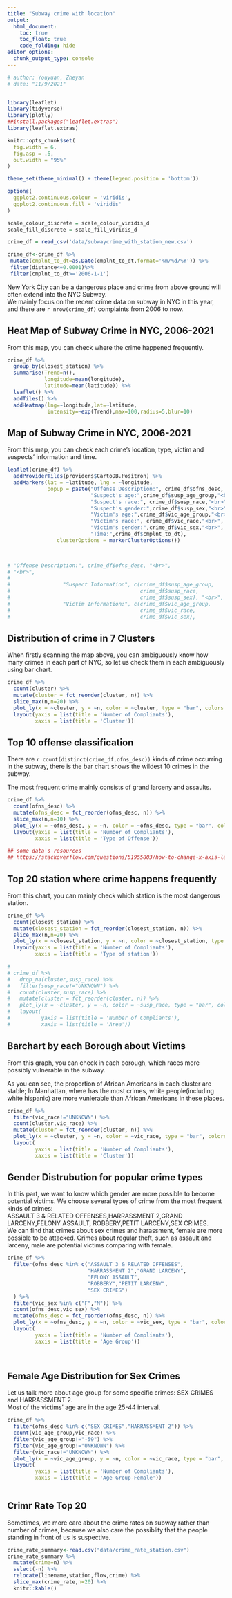 ```yaml
---
title: "Subway crime with location"
output: 
  html_document:
    toc: true
    toc_float: true
    code_folding: hide
editor_options: 
  chunk_output_type: console
---
```


<link rel="stylesheet" href="academicons.css"/>
<link rel="stylesheet" href="styles.css" type="text/css">

```r

# author: Youyuan, Zheyan
# date: "11/9/2021"


library(leaflet)
library(tidyverse)
library(plotly)
##install.packages("leaflet.extras")
library(leaflet.extras)

knitr::opts_chunk$set(
  fig.width = 6,
  fig.asp = .6,
  out.width = "95%"
)

theme_set(theme_minimal() + theme(legend.position = 'bottom'))

options(
  ggplot2.continuous.colour = 'viridis',
  ggplot2.continuous.fill = 'viridis'
)

scale_colour_discrete = scale_colour_viridis_d
scale_fill_discrete = scale_fill_viridis_d

```


```r

crime_df = read_csv('data/subwaycrime_with_station_new.csv')

crime_df<-crime_df %>% 
 mutate(cmplnt_to_dt=as.Date(cmplnt_to_dt,format='%m/%d/%Y')) %>% 
 filter(distance<=0.0001)%>% 
 filter(cmplnt_to_dt>='2006-1-1')

```

New York City can be a dangerous place and crime from above ground will 
often extend into the NYC Subway.</br>
We mainly focus on the recent crime data on subway in NYC in this year, and 
there are `r nrow(crime_df)` complaints from 2006 to now. 

## Heat Map of Subway Crime in NYC, 2006-2021

From this map, you can check where the crime happened frequently. 
```r
crime_df %>% 
  group_by(closest_station) %>% 
  summarise(Trend=n(),
            longitude=mean(longitude),
            latitude=mean(latitude)) %>% 
  leaflet() %>% 
  addTiles() %>% 
  addHeatmap(lng=~longitude,lat=~latitude,
             intensity=~exp(Trend),max=100,radius=5,blur=10)

```

## Map of Subway Crime in NYC, 2006-2021

From this map, you can check each crime's location, type, victim and suspects' 
information and time. 

```r



leaflet(crime_df) %>%
  addProviderTiles(providers$CartoDB.Positron) %>% 
  addMarkers(lat = ~latitude, lng = ~longitude, 
             popup = paste("Offense Description:", crime_df$ofns_desc, "<br>",
                           "Suspect's age:",crime_df$susp_age_group,"<br>",
                           "Suspect's race:", crime_df$susp_race,"<br>",
                           "Suspect's gender:",crime_df$susp_sex,"<br>",
                           "Victim's age:",crime_df$vic_age_group,"<br>",
                           "Victim's race:", crime_df$vic_race,"<br>",
                           "Victim's gender:",crime_df$vic_sex,"<br>",
                           "Time:",crime_df$cmplnt_to_dt),
                clusterOptions = markerClusterOptions())
  


# "Offense Description:", crime_df$ofns_desc, "<br>",
# "<br>", 
#                 
#                 "Suspect Information", c(crime_df$susp_age_group,
#                                          crime_df$susp_race,
#                                          crime_df$susp_sex), "<br>",
#                 "Victim Information:", c(crime_df$vic_age_group,
#                                          crime_df$vic_race,
#                                          crime_df$vic_sex), 
```

## Distribution of crime in 7 Clusters

When firstly scanning the map above, you can ambiguously know how many crimes 
in each part of NYC, so let us check them in each ambiguously using bar chart.

```r

crime_df %>% 
  count(cluster) %>% 
  mutate(cluster = fct_reorder(cluster, n)) %>% 
  slice_max(n,n=20) %>% 
  plot_ly(x = ~cluster, y = ~n, color = ~cluster, type = "bar", colors = "viridis") %>% 
  layout(yaxis = list(title = 'Number of Compliants'),
         xaxis = list(title = 'Cluster'))
```

## Top 10 offense classification


There are `r count(distinct(crime_df,ofns_desc))` kinds of crime occurring in the subway, there is the bar chart shows the wildest 10 crimes in the subway.

The most frequent crime mainly consists of grand larceny and assaults.

```r

crime_df %>% 
  count(ofns_desc) %>% 
  mutate(ofns_desc = fct_reorder(ofns_desc, n)) %>% 
  slice_max(n,n=10) %>% 
  plot_ly(x = ~ofns_desc, y = ~n, color = ~ofns_desc, type = "bar", colors = "viridis") %>% 
  layout(yaxis = list(title = 'Number of Compliants'),
         xaxis = list(title = 'Type of Offense'))

## some data's resources
## https://stackoverflow.com/questions/51955803/how-to-change-x-axis-layout-using-plotly-in-r

```

## Top 20 station where crime happens frequently

From this chart, you can mainly check which station is the most dangerous station.
```r

crime_df %>% 
  count(closest_station) %>% 
  mutate(closest_station = fct_reorder(closest_station, n)) %>% 
  slice_max(n,n=20) %>% 
  plot_ly(x = ~closest_station, y = ~n, color = ~closest_station, type = "bar", colors = "viridis") %>% 
  layout(yaxis = list(title = 'Number of Compliants'),
         xaxis = list(title = 'Type of station'))


```




```r
# 
# crime_df %>% 
#   drop_na(cluster,susp_race) %>% 
#   filter(susp_race!="UNKNOWN") %>% 
#   count(cluster,susp_race) %>% 
#   mutate(cluster = fct_reorder(cluster, n)) %>% 
#   plot_ly(x = ~cluster, y = ~n, color = ~susp_race, type = "bar", colors = "viridis") %>% 
#   layout(
#          yaxis = list(title = 'Number of Compliants'),
#          xaxis = list(title = 'Area'))

```

## Barchart by each Borough about Victims

From this graph, you can check in each borough, which races more possibly 
vulnerable in the subway. 

As you can see, the proportion of African Americans in each cluster are stable; In Manhattan, where has the most crimes, white people(including white hispanic) are more vunlerable than African Americans in these places. 
```r
crime_df %>%
  filter(vic_race!="UNKNOWN") %>%
  count(cluster,vic_race) %>%
  mutate(cluster = fct_reorder(cluster, n)) %>% 
  plot_ly(x = ~cluster, y = ~n, color = ~vic_race, type = "bar", colors = "viridis") %>%
  layout(
         yaxis = list(title = 'Number of Compliants'),
         xaxis = list(title = 'Cluster'))

```


## Gender Distrubution for popular crime types

In this part, we want to know which gender are more possible to become potential victims. We choose several types of crime from the most frequent kinds of crimes:</br>
ASSAULT 3 & RELATED OFFENSES,HARRASSMENT 2,GRAND LARCENY,FELONY ASSAULT,
ROBBERY,PETIT LARCENY,SEX CRIMES.</br>
We can find that crimes about sex crimes and harassment, female are more possible to be attacked. Crimes about regular theft, such as assault and larceny, male are potential victims comparing with female. 

```r
crime_df %>% 
  filter(ofns_desc %in% c("ASSAULT 3 & RELATED OFFENSES",
                          "HARRASSMENT 2","GRAND LARCENY",
                          "FELONY ASSAULT",
                          "ROBBERY","PETIT LARCENY",
                          "SEX CRIMES")
  ) %>% 
  filter(vic_sex %in% c("F","M")) %>% 
  count(ofns_desc,vic_sex) %>% 
  mutate(ofns_desc = fct_reorder(ofns_desc, n)) %>% 
  plot_ly(x = ~ofns_desc, y = ~n, color = ~vic_sex, type = "bar", colors = "viridis") %>% 
  layout(
         yaxis = list(title = 'Number of Compliants'),
         xaxis = list(title = 'Age Group'))
  
                

```


## Female Age Distribution for Sex Crimes 

Let us talk more about age group for some specific crimes: SEX CRIMES and HARRASSMENT 2. </br>
Most of the victims' age are in the age 25-44 interval. 



```r
crime_df %>% 
  filter(ofns_desc %in% c("SEX CRIMES","HARRASSMENT 2")) %>% 
  count(vic_age_group,vic_race) %>% 
  filter(vic_age_group!="-59") %>% 
  filter(vic_age_group!="UNKNOWN") %>%
  filter(vic_race!="UNKNOWN") %>%
  plot_ly(x = ~vic_age_group, y = ~n, color = ~vic_race, type = "bar", colors = "viridis") %>% 
  layout(
         yaxis = list(title = 'Number of Compliants'),
         xaxis = list(title = 'Age Group-Female'))
  
```

## Crimr Rate Top 20
Sometimes, we more care about the crime rates on subway rather than number of crimes, because we also care the possiblity that the people standing in front of us is suspective. 
```r
crime_rate_summary<-read.csv("data/crime_rate_station.csv")
crime_rate_summary %>% 
  mutate(crime=n) %>% 
  select(-n) %>% 
  relocate(linename,station,flow,crime) %>% 
  slice_max(crime_rate,n=20) %>%
  knitr::kable()
  
```
